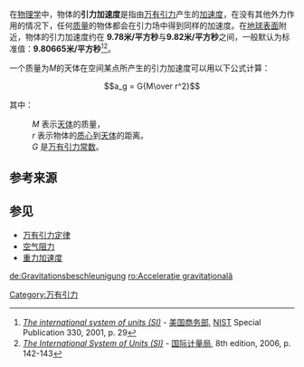 在[[物理学|物理学]]中，物体的'''引力加速度'''是指由[[万有引力|万有引力]]产生的[[加速度|加速度]]，在没有其他外力作用的情况下，任何[[质量|质量]]的物体都会在引力场中得到同样的加速度。在[[地球表面|地球表面]]附近，物体的引力加速度约在 '''9.78米/平方秒'''与'''9.82米/平方秒'''之间，一般默认为标准值：'''9.80665米/平方秒'''<ref>[http://physics.nist.gov/Document/sp330.pdf ''The international system of units (SI)''] {{webarchive|url=https://web.archive.org/web/20071031165844/http://physics.nist.gov/Document/sp330.pdf |date=2007-10-31 }} - [[美国商务部|美国商务部]], [[美国国家标准技术研究院|NIST]] Special Publication 330, 2001, p. 29</ref><ref>[http://www.bipm.org/utils/common/pdf/si_brochure_8_en.pdf#page=51 ''The International System of Units (SI)''] {{Wayback|url=http://www.bipm.org/utils/common/pdf/si_brochure_8_en.pdf#page=51 |date=20131105051930 }} - [[国际计量局|国际计量局]], 8th edition, 2006, p. 142-143</ref>。

一个质量为''M''的天体在空间某点所产生的引力加速度可以用以下公式计算：

:<math> a_g = G{M\over r^2} </math>

其中：

:''M'' 表示[[天体|天体]]的质量，
:''r'' 表示物体的[[质心|质心]]到[[天体|天体]]的距离。
:''G'' 是[[万有引力常数|万有引力常数]]。

== 参考来源 ==
{{reflist|2}}

== 参见 ==
*[[万有引力定律|万有引力定律]]
*[[空气阻力|空气阻力]]
*[[重力加速度|重力加速度]]

[[Category:万有引力|Category:万有引力]]

<!-- interwiki -->
[[de:Gravitationsbeschleunigung|de:Gravitationsbeschleunigung]]
[[ro:Acceleraţie_gravitaţională|ro:Acceleraţie gravitaţională]]